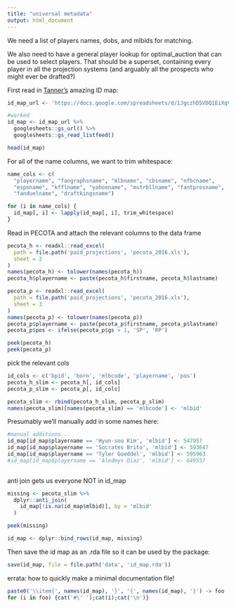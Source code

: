 ```yaml
---
title: "universal metadata"
output: html_document
---
```


We need a list of players names, dobs, and mlbids for matching.

We also need to have a general player lookup for optimal_auction that can be used to select players.  That should be a superset, containing every player in all the projection systems (and arguably all the prospects who might ever be drafted?)

First read in [Tanner's](http://www.smartfantasybaseball.com/tools/) amazing ID map:

```r

id_map_url <- 'https://docs.google.com/spreadsheets/d/1JgczhD5VDQ1EiXqVG-blttZcVwbZd5_Ne_mefUGwJnk'

#worked
id_map <- id_map_url %>%
  googlesheets::gs_url() %>%
  googlesheets::gs_read_listfeed()

head(id_map)

```

For all of the name columns, we want to trim whitespace:
```r

name_cols <- c(
  "playername", "fangraphsname", "mlbname", "cbsname", "nfbcname", 
  "espnname", "kfflname", "yahooname", "mstrbllname", "fantprosname",
  "fanduelname", "draftkingsname")

for (i in name_cols) {
  id_map[, i] <- lapply(id_map[, i], trim_whitespace)
}

```

Read in PECOTA and attach the relevant columns to the data frame
```r

pecota_h <- readxl::read_excel(
  path = file.path('paid_projections', 'pecota_2016.xls'),
  sheet = 2
) 
names(pecota_h) <- tolower(names(pecota_h))
pecota_h$playername <- paste(pecota_h$firstname, pecota_h$lastname)

pecota_p <- readxl::read_excel(
  path = file.path('paid_projections', 'pecota_2016.xls'),
  sheet = 3
)
names(pecota_p) <- tolower(names(pecota_p))
pecota_p$playername <- paste(pecota_p$firstname, pecota_p$lastname)
pecota_p$pos <- ifelse(pecota_p$gs > 1, 'SP', 'RP')

peek(pecota_h)
peek(pecota_p)
```

pick the relevant cols
```r

id_cols <- c('bpid', 'born', 'mlbcode', 'playername', 'pos')
pecota_h_slim <- pecota_h[, id_cols]
pecota_p_slim <- pecota_p[, id_cols]

pecota_slim <- rbind(pecota_h_slim, pecota_p_slim)
names(pecota_slim)[names(pecota_slim) == 'mlbcode'] <- 'mlbid'

```

Presumably we'll manually add in some names here:

```r

#manual additions...
id_map[id_map$playername == 'Hyun-soo Kim', 'mlbid'] <- 547957
id_map[id_map$playername == 'Socrates Brito', 'mlbid'] <- 593647
id_map[id_map$playername == 'Tyler Goeddel', 'mlbid'] <- 595963
#id_map[id_map$playername == 'Aledmys Diaz', 'mlbid'] <- 649557
  
```


anti join gets us everyone NOT in id_map
```r

missing <- pecota_slim %>%
  dplyr::anti_join(
    id_map[!is.na(id_map$mlbid)], by = 'mlbid'
  )

peek(missing)

id_map <- dplyr::bind_rows(id_map, missing)
```



Then save the id map as an .rda file so it can be used by the package:

```r

save(id_map, file = file.path('data', 'id_map.rda'))

```

errata: how to quickly make a minimal documentation file!
```r

paste0('\\item{', names(id_map), '}', '{', names(id_map), '}') -> foo
for (i in foo) {cat('#\' ');cat(i);cat('\n')}

```
